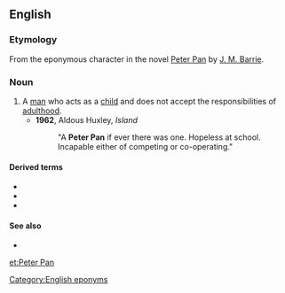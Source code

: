 ==English==

===Etymology===
From the eponymous character in the novel [[w:Peter Pan|Peter Pan]] by [[w:J. M. Barrie|J. M. Barrie]].

===Noun===
{{en-noun}}

# A [[man]] who acts as a [[child]] and does not accept the responsibilities of [[adulthood]].
#* '''1962''', Aldous Huxley, ''Island''
#*: "A '''Peter Pan''' if ever there was one. Hopeless at school. Incapable either of competing or co-operating."

====Derived terms====
* {{l|en|Peter Pan collar}}
* {{l|en|Peter Pan generation}}
* {{l|en|Peter Pan syndrome}}

====See also====
* {{l|en|John-a-dreams}}

[[Category:English eponyms]]

[[et:Peter Pan]]